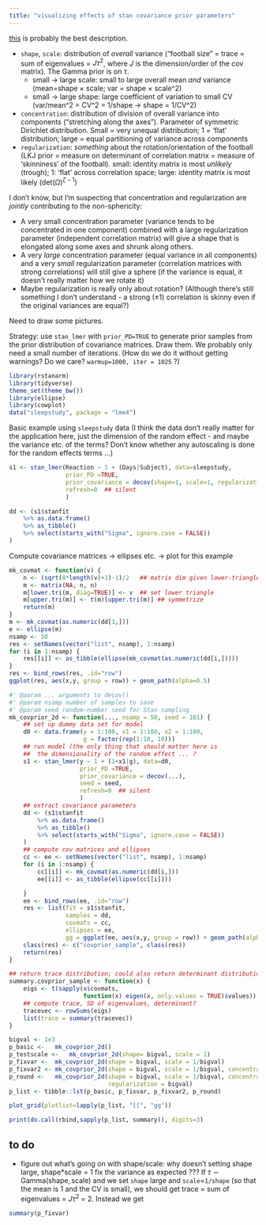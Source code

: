 ```yaml
---
title: "visualizing effects of stan covariance prior parameters"
---
```


[this](http://mc-stan.org/rstanarm/articles/glmer.html) is probably the best description.

- `shape`, `scale`: distribution of *overall* variance ("football size" = trace = sum of eigenvalues = $J \tau^2$, where $J$ is the dimension/order of the cov matrix). The Gamma prior is on $\tau$.
    - small → large scale: small to large overall mean *and* variance (mean=shape × scale; var = shape × scale^2)
	- small → large shape: large coefficient of variation to small CV (var/mean^2 = CV^2 = 1/shape → shape = 1/CV^2)
	
- `concentration`: distribution of division of overall variance into components ("stretching along the axes").  Parameter of symmetric Dirichlet distribution. Small = very unequal distribution; 1 = 'flat' distribution; large = equal partitioning of variance across components
- `regularization`: *something* about the rotation/orientation of the football (LKJ prior = measure on determinant of correlation matrix = measure of 'skinniness' of the football). small: identity matrix is most *unlikely* (trough); 1: 'flat' across correlation space; large: identity matrix is most likely ($\textrm{det}(\Omega)^{\zeta-1}$)

I don't know, but I'm suspecting that concentration and regularization are *jointly* contributing to the non-sphericity:

- A very small concentration parameter (variance tends to be concentrated in one component) combined with a large regularization parameter (independent correlation matrix) will give a shape that is elongated along some axes and shrunk along others.  
- A very *large* concentration parameter (equal variance in all components) and a very *small* regularization parameter (correlation matrices with strong correlations) will still give a sphere (if the variance is equal, it doesn't really matter how we rotate it)
- Maybe regularization is really only about rotation? (Although there's still something I don't understand - a strong (±1) correlation is skinny even if the original variances are equal?)

Need to draw some pictures.

Strategy: use `stan_lmer` with `prior_PD=TRUE` to generate prior samples from the prior distribution of covariance matrices. Draw them.  We probably only need a small number of iterations. (How do we do it without getting warnings? Do we care? `warmup=1000, iter = 1025` ?)

```r
library(rstanarm)
library(tidyverse)
theme_set(theme_bw())
library(ellipse)
library(cowplot)
data("sleepstudy", package = "lme4")
```

Basic example using `sleepstudy` data (I think the data don't really matter for the application here, just the dimension of the random effect - and maybe the variance etc. of the terms? Don't know whether any autoscaling is done for the random effects terms ...)

```r
s1 <- stan_lmer(Reaction ~ 1 + (Days|Subject), data=sleepstudy,
                prior_PD =TRUE,
                prior_covariance = decov(shape=1, scale=1, regularization=1, concentration=1),
                refresh=0  ## silent
                )
```

```r
dd <- (s1$stanfit
    %>% as.data.frame()
    %>% as_tibble()
    %>% select(starts_with("Sigma", ignore.case = FALSE))
)
```

Compute covariance matrices → ellipses etc. → plot for this example

```r
mk_covmat <- function(v) {
    n <- (sqrt(8*length(v)+1)-1)/2   ## matrix dim given lower-triangle (w/ diag) vector
    m <- matrix(NA, n, n)
    m[lower.tri(m, diag=TRUE)] <- v  ## set lower triangle
    m[upper.tri(m)] <- t(m)[upper.tri(m)] ## symmetrize
    return(m)
}
m <- mk_covmat(as.numeric(dd[1,]))
e <- ellipse(m)
nsamp <- 50
res <- setNames(vector("list", nsamp), 1:nsamp)
for (i in 1:nsamp) {
    res[[i]] <- as_tibble(ellipse(mk_covmat(as.numeric(dd[i,]))))
}
res <- bind_rows(res, .id="row")
ggplot(res, aes(x,y, group = row)) + geom_path(alpha=0.5)
```

```r
#' @param ... arguments to decov()
#' @param nsamp number of samples to save
#' @param seed random-number seed for Stan sampling
mk_covprior_2d <- function(..., nsamp = 50, seed = 101) {
    ## set up dummy data set for model
    d0 <- data.frame(y = 1:100, x1 = 1:100, x2 = 1:100,
                     g = factor(rep(1:10, 10)))
    ## run model (the only thing that should matter here is
    ##  the dimensionality of the random effect ... ?
    s1 <- stan_lmer(y ~ 1 + (1+x1|g), data=d0,
                    prior_PD =TRUE,
                    prior_covariance = decov(...),
                    seed = seed,
                    refresh=0  ## silent
                    )
    ## extract covariance parameters
    dd <- (s1$stanfit
        %>% as.data.frame()
        %>% as_tibble()
        %>% select(starts_with("Sigma", ignore.case = FALSE))
    )
    ## compute cov matrices and ellipses
    cc <- ee <- setNames(vector("list", nsamp), 1:nsamp)
    for (i in 1:nsamp) {
        cc[[i]] <- mk_covmat(as.numeric(dd[i,]))
        ee[[i]] <- as_tibble(ellipse(cc[[i]]))

    }
    ee <- bind_rows(ee, .id="row")
    res <- list(fit = s1$stanfit,
                samples = dd,
                covmats = cc,
                ellipses = ee,
                gg = ggplot(ee, aes(x,y, group = row)) + geom_path(alpha=0.5))
    class(res) <- c("covprior_sample", class(res))
    return(res)
}

## return trace distribution; could also return determinant distribution?
summary.covprior_sample <- function(x) {
    eigs <- t(sapply(x$covmats,
                     function(x) eigen(x, only.values = TRUE)$values))
    ## compute trace, SD of eigenvalues, determinant?
    tracevec <- rowSums(eigs)
    list(trace = summary(tracevec))
}
```

```r
bigval <- 1e3
p_basic <-   mk_covprior_2d()
p_testscale <-   mk_covprior_2d(shape= bigval, scale = 1)
p_fixvar <-  mk_covprior_2d(shape = bigval, scale = 1/bigval)
p_fixvar2 <- mk_covprior_2d(shape = bigval, scale = 1/bigval, concentration = bigval)
p_round <-   mk_covprior_2d(shape = bigval, scale = 1/bigval, concentration = bigval,
                            regularization = bigval)
p_list <- tibble::lst(p_basic, p_fixvar, p_fixvar2, p_round)
```

```r
plot_grid(plotlist=lapply(p_list, "[[", "gg"))
```

```r
print(do.call(rbind,sapply(p_list, summary)), digits=3)
```

## to do

- figure out what's going on with shape/scale: why doesn't setting shape large, shape*scale = 1 fix the variance as expected ???  If $\tau \sim \textrm{Gamma}(\textrm{shape}, \textrm{scale})$ and we set `shape` large and `scale`=`1/shape` (so that the mean is 1 and the CV is small), we should get trace = sum of eigenvalues = $J\tau^2$ = 2. Instead we get

```r
summary(p_fixvar)
```
